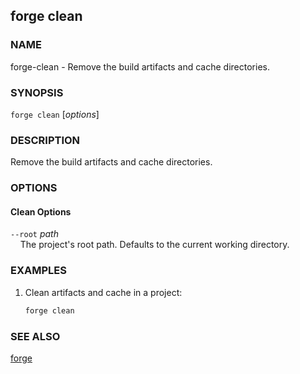 
## forge clean

### NAME

forge-clean - Remove the build artifacts and cache directories.

### SYNOPSIS

`forge clean` [*options*]

### DESCRIPTION

Remove the build artifacts and cache directories.

### OPTIONS

#### Clean Options

`--root` _path_  
&nbsp;&nbsp;&nbsp;&nbsp;The project's root path. Defaults to the current working directory.

<CommonOptions />

### EXAMPLES

1. Clean artifacts and cache in a project:
   ```sh
   forge clean
   ```

### SEE ALSO

[forge](/forge/reference/forge.mdx)
